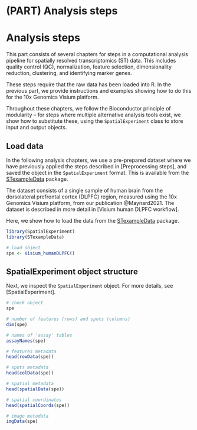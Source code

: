 # (PART) Analysis steps {-}

# Analysis steps

This part consists of several chapters for steps in a computational analysis pipeline for spatially resolved transcriptomics (ST) data. This includes quality control (QC), normalization, feature selection, dimensionality reduction, clustering, and identifying marker genes.

These steps require that the raw data has been loaded into R. In the previous part, we provide instructions and examples showing how to do this for the 10x Genomics Visium platform.

Throughout these chapters, we follow the Bioconductor principle of modularity -- for steps where multiple alternative analysis tools exist, we show how to substitute these, using the `SpatialExperiment` class to store input and output objects.


## Load data

In the following analysis chapters, we use a pre-prepared dataset where we have previously applied the steps described in [Preprocessing steps], and saved the object in the `SpatialExperiment` format. This is available from the [STexampleData](https://github.com/lmweber/STexampleData) package.

The dataset consists of a single sample of human brain from the dorsolateral prefrontal cortex (DLPFC) region, measured using the 10x Genomics Visium platform, from our publication @Maynard2021. The dataset is described in more detail in [Visium human DLPFC workflow].

Here, we show how to load the data from the [STexampleData](https://github.com/lmweber/STexampleData) package.

```r
library(SpatialExperiment)
library(STexampleData)

# load object
spe <- Visium_humanDLPFC()
```


## SpatialExperiment object structure

Next, we inspect the `SpatialExperiment` object. For more details, see [SpatialExperiment].

```r
# check object
spe

# number of features (rows) and spots (columns)
dim(spe)

# names of 'assay' tables
assayNames(spe)

# features metadata
head(rowData(spe))

# spots metadata
head(colData(spe))

# spatial metadata
head(spatialData(spe))

# spatial coordinates
head(spatialCoords(spe))

# image metadata
imgData(spe)
```

